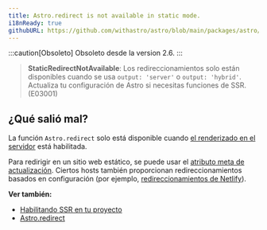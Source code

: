 ```yaml
---
title: Astro.redirect is not available in static mode.
i18nReady: true
githubURL: https://github.com/withastro/astro/blob/main/packages/astro/src/core/errors/errors-data.ts
---
```


:::caution[Obsoleto]
Obsoleto desde la version 2.6.
:::

> **StaticRedirectNotAvailable**: Los redireccionamientos solo están disponibles cuando se usa `output: 'server'` o `output: 'hybrid'`. Actualiza tu configuración de Astro si necesitas funciones de SSR. (E03001)

## ¿Qué salió mal?

La función `Astro.redirect` solo está disponible cuando [el renderizado en el servidor](/es/guides/server-side-rendering/) está habilitada.

Para redirigir en un sitio web estático, se puede usar el [atributo meta de actualización](https://developer.mozilla.org/en-US/docs/Web/HTML/Element/meta). Ciertos hosts también proporcionan redireccionamientos basados en configuración (por ejemplo, [redireccionamientos de Netlify](https://docs.netlify.com/routing/redirects/)).

**Ver también:**
-  [Habilitando SSR en tu proyecto](/es/guides/server-side-rendering/)
-  [Astro.redirect](/es/reference/api-reference/#astroredirect)
